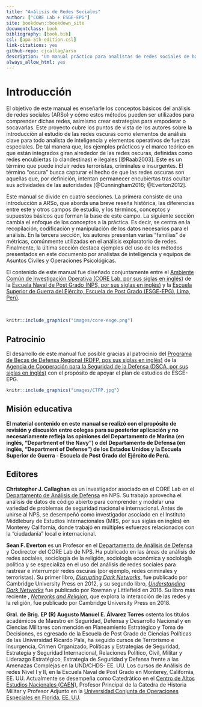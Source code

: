```yaml
---
title: "Análisis de Redes Sociales"
author: ["CORE Lab + ESGE-EPG"]
site: bookdown::bookdown_site
documentclass: book
bibliography: [book.bib]
csl: [apa-5th-edition.csl]
link-citations: yes
github-repo: cjcallag/arso
description: "Un manual práctico para analistas de redes sociales de habla hispana."
always_allow_html: yes
---
```


# Introducción {-}

El objetivo de este manual es enseñarle los conceptos básicos del análisis de redes sociales (ARSo) y cómo estos métodos pueden ser utilizados para comprender dichas redes, asimismo crear estrategias para empoderar o socavarlas. Este proyecto cubre los puntos de vista de los autores sobre la introducción al estudio de las redes oscuras como elementos de análisis clave para todo analista de inteligencia y elementos operativos de fuerzas especiales. De tal manera que, los ejemplos prácticos y el marco teórico en que están integrados giran alrededor de las redes oscuras, definidas como redes encubiertas (o clandestinas) e ilegales [@Raab2003]. Este es un término que puede incluir redes terroristas, criminales e insurgentes. El término "oscura" busca capturar el hecho de que las redes oscuras son aquellas que, por definición, intentan permanecer encubiertas tras ocultar sus actividades de las autoridades [@Cunningham2016; @Everton2012].

Este manual se divide en cuatro secciones. La primera consiste de una introducción a ARSo, que aborda una breve reseña histórica, las diferencias entre este y otros campos de estudio, y los términos, conceptos y supuestos básicos que forman la base de este campo. La siguiente sección cambia el enfoque de los conceptos a la práctica. Es decir, se centra en la recopilación, codificación y manipulación de los datos necesarios para el análisis. En la tercera sección, los autores presentan varias "familias" de métricas, comúnmente utilizadas en el análisis exploratorio de redes. Finalmente, la última sección destaca ejemplos del uso de los métodos presentados en este documento por analistas de inteligencia y equipos de Asuntos Civiles y Operaciones Psicológicas.

El contenido de este manual fue diseñado conjuntamente entre el [Ambiente Común de Investigación Operativa (CORE Lab, por sus siglas en inglés)](https://nps.edu/web/core) de la [Escuela Naval de Post Grado (NPS, por sus siglas en inglés)](https://nps.edu/) y la [Escuela Superior de Guerra del Ejército, Escuela de Post Grado (ESGE-EPG), Lima, Perú](http://esge.edu.pe/esge-epg/).

<br/>

```r
knitr::include_graphics("images/core-esge.png")
```


## Patrocinio {-}

El desarrollo de este manual fue posible gracias al patrocinio del [Programa de Becas de Defensa Regional (RDFP, pos sus siglas en inglés)](https://samm.dsca.mil/glossary/combating-terrorism-fellowship-program-ctfp) de la [Agencia de Cooperación para la Seguridad de la Defensa (DSCA, por sus siglas en inglés)](hhttps://samm.dsca.mil/) con el propósito de apoyar el plan de estudios de ESGE-EPG.

```r
knitr::include_graphics("images/CTFP.jpg")
```


## Misión educativa {-}

:::{.boxed}
**El material contenido en este manual se realizó con el propósito de revisión y discusión entre colegas para su posterior aplicación y no necesariamente refleja las opiniones del Departamento de Marina (en inglés, "Department of the Navy") o del Departamento de Defensa (en inglés, "Department of Defense") de los Estados Unidos y la Escuela Superior de Guerra - Escuela de Post Grado del Ejército de Perú.**
:::


## Editores {-}

**Christopher J. Callaghan** es un investigador asociado en el CORE Lab en el [Departamento de Análisis de Defensa](https://nps.edu/web/da) en NPS. Su trabajo aprovecha el análisis de datos de código abierto para comprender y modelar una variedad de problemas de seguridad nacional e internacional. Antes de unirse al NPS, se desempeñó como investigador asociado en el Instituto Middlebury de Estudios Internacionales (MIIS, por sus siglas en inglés) en Monterey California, donde trabajó en múltiples esfuerzos relacionados con la "ciudadanía" local e internacional.

**Sean F. Everton** es un Profesor en el [Departamento de Análisis de Defensa](https://nps.edu/web/da) y Codirector del CORE Lab de NPS. Ha publicado en las áreas de análisis de redes sociales, sociología de la religión, sociología económica y sociología política y se especializa en el uso del análisis de redes sociales para rastrear e interrumpir redes oscuras (por ejemplo, redes criminales y terroristas). Su primer libro, [*Disrupting Dark Networks*](https://www.amazon.com/Disrupting-Networks-Structural-Analysis-Sciences/dp/1107606683), fue publicado por Cambridge University Press en 2012, y su segundo libro, [*Understanding Dark Networks*](https://www.amazon.com/Understanding-Dark-Networks-Daniel-Cunningham/dp/1442249447/ref=pd_lpo_14_img_1/145-9289795-0957343?_encoding=UTF8&pd_rd_i=1442249447&pd_rd_r=a7b19253-9be1-42b7-a6fa-e4ee67f7e2f5&pd_rd_w=kcb7y&pd_rd_wg=Oq37r&pf_rd_p=7b36d496-f366-4631-94d3-61b87b52511b&pf_rd_r=3KX19ZDD20YZ1H2BTMTN&psc=1&refRID=3KX19ZDD20YZ1H2BTMTN) fue publicado por Rowman y Littlefield en 2016. Su libro más reciente , [*Networks and Religion*](https://www.amazon.com/Networks-Religion-Build-up-Structural-Analysis/dp/1108404073/ref=pd_bxgy_img_3/145-9289795-0957343?_encoding=UTF8&pd_rd_i=1108404073&pd_rd_r=d71cd43b-1c10-4abc-bb64-7049818d0f1a&pd_rd_w=FSY0j&pd_rd_wg=Wa7Wy&pf_rd_p=ce6c479b-ef53-49a6-845b-bbbf35c28dd3&pf_rd_r=AH007P8AR7HCWFKEP88J&psc=1&refRID=AH007P8AR7HCWFKEP88J), que explora la interacción de las redes y la religión, fue publicado por Cambridge University Press en 2018.

**Gral. de Brig. EP (R) Augusto Manuel E. Álvarez Torres** ostenta los títulos académicos de Maestro en Seguridad, Defensa y Desarrollo Nacional y en Ciencias Militares con mención en Planeamiento Estratégico y Toma de Decisiones, es egresado de la Escuela de Post Grado de Ciencias Políticas de las Universidad Ricardo Pala, ha seguido cursos de Terrorismo e Insurgencia, Crimen Organizado, Políticas y Estrategias  de Seguridad, Estrategia y Seguridad Internacional, Relaciones Político, Civil, Militar y Liderazgo Estratégico, Estrategia de Seguridad y Defensa frente a las Amenazas Complejas en la UND/CHDS- EE. UU. Los cursos de Análisis de redes Nivel I y II, en la Escuela Naval de Post Grado en Monterey, California, EE. UU. Actualmente se desempeña como Catedrático en el [Centro de Altos Estudios Nacionales (CAEN)](https://www.caen.edu.pe/wordpress/), Profesor Principal de la Catedra de Historia Militar y Profesor Adjunto en la [Universidad Conjunta de Operaciones Especiales en Florida, EE. UU](https://www.socom.mil/JSOU/Pages/default.aspx).

<!-- **Sally Baho** ... -->

<!-- ## Colaboradores {-} -->

